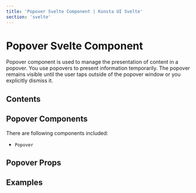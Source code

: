 ```yaml
---
title: 'Popover Svelte Component | Konsta UI Svelte'
section: 'svelte'
---
```



# Popover Svelte Component

Popover component is used to manage the presentation of content in a popover. You use popovers to present information temporarily. The popover remains visible until the user taps outside of the popover window or you explicitly dismiss it.

## Contents

## Popover Components

There are following components included:

- `Popover`

## Popover Props

<PopoverProps />

## Examples

<PopoverExample />
